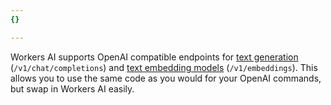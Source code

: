 ```yaml
---
{}

---
```


Workers AI supports OpenAI compatible endpoints for [text generation](/workers-ai/models/#text-generation) (`/v1/chat/completions`) and [text embedding models](/workers-ai/models/#text-embeddings) (`/v1/embeddings`). This allows you to use the same code as you would for your OpenAI commands, but swap in Workers AI easily.
